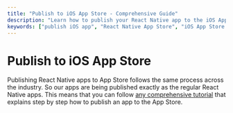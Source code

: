 ```yaml
---
title: "Publish to iOS App Store - Comprehensive Guide"
description: "Learn how to publish your React Native app to the iOS App Store with this comprehensive step-by-step guide."
keywords: ["publish iOS app", "React Native App Store", "iOS App Store guide", "App Store submission", "React Native publishing", "submit app to App Store", "iOS app submission"]
---
```


# Publish to iOS App Store    
 
Publishing React Native apps to App Store follows the same process across the industry. So our apps are being published exactly as the regular React Native apps. This means that you can follow [any comprehensive tutorial](https://www.instabug.com/blog/how-to-submit-app-to-app-store) that explains step by step how to publish an app to the App Store.


 